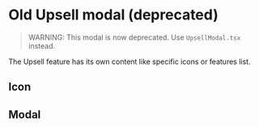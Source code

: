 
# Old Upsell modal (deprecated)

> WARNING: This modal is now deprecated. Use `UpsellModal.tsx` instead.

The Upsell feature has its own content like specific icons or features list.

## Icon

<Canvas>
    <Story id="components-upsell--icon" />
</Canvas>

## Modal

<Canvas>
    <Story id="components-upsell--basic" />
</Canvas>

